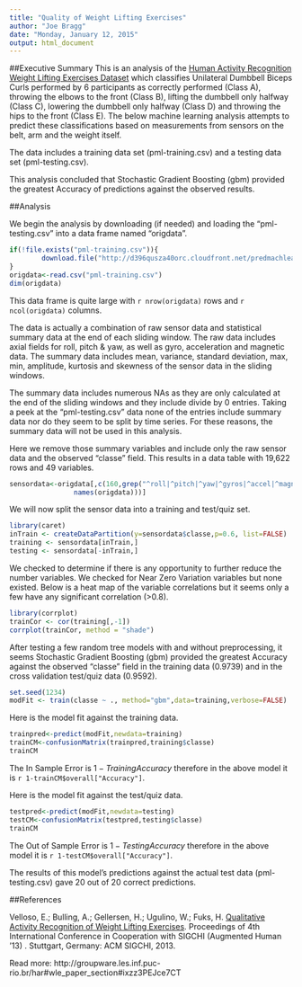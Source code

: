 ```yaml
---
title: "Quality of Weight Lifting Exercises"
author: "Joe Bragg"
date: "Monday, January 12, 2015"
output: html_document
---
```

##Executive Summary
This is an analysis of the [Human Activity Recognition Weight Lifting Exercises Dataset](http://groupware.les.inf.puc-rio.br/har#weight_lifting_exercises) which classifies Unilateral Dumbbell Biceps Curls performed by 6 participants as correctly performed (Class A), throwing the elbows to the front (Class B), lifting the dumbbell only halfway (Class C), lowering the dumbbell only halfway (Class D) and throwing the hips to the front (Class E). The below machine learning analysis attempts to predict these classifications based on measurements from sensors on the belt, arm and the weight itself.

The data includes a training data set (pml-training.csv) and a testing data set (pml-testing.csv).

This analysis concluded that Stochastic Gradient Boosting (gbm) provided the greatest Accuracy of predictions against the observed results.

##Analysis

We begin the analysis by downloading (if needed) and loading the "pml-testing.csv" into a data frame named "origdata".

```r
if(!file.exists("pml-training.csv")){
        download.file("http://d396qusza40orc.cloudfront.net/predmachlearn/pml-training.csv",destfile="pml-training.csv")
}
origdata<-read.csv("pml-training.csv")
dim(origdata)
```

This data frame is quite large with `r nrow(origdata)` rows and `r ncol(origdata)` columns.

The data is actually a combination of raw sensor data and statistical summary data at the end of each sliding window. The raw data includes axial fields for roll, pitch & yaw, as well as gyro, acceleration and magnetic data. The summary data includes mean, variance, standard deviation, max, min, amplitude, kurtosis and skewness of the sensor data in the sliding windows.

The summary data includes numerous NAs as they are only calculated at the end of the sliding windows and they include divide by 0 entries. Taking a peek at the "pml-testing.csv" data none of the entries include summary data nor do they seem to be split by time series. For these reasons, the summary data will not be used in this analysis.

Here we remove those summary variables and include only the raw sensor data and the observed "classe" field. This results in a data table with 19,622 rows and 49 variables.

```r
sensordata<-origdata[,c(160,grep("^roll|^pitch|^yaw|^gyros|^accel|^magnet",
                names(origdata)))]
```

We will now split the sensor data into a training and test/quiz set.

```r
library(caret)
inTrain <- createDataPartition(y=sensordata$classe,p=0.6, list=FALSE)
training <- sensordata[inTrain,]
testing <- sensordata[-inTrain,]
```

We checked to determine if there is any opportunity to further reduce the number variables. We checked for Near Zero Variation variables but none existed. Below is a heat map of the variable correlations but it seems only a few have any significant correlation (>0.8).

```r
library(corrplot)
trainCor <- cor(training[,-1])
corrplot(trainCor, method = "shade")
```

After testing a few random tree models with and without preprocessing, it seems Stochastic Gradient Boosting (gbm) provided the greatest Accuracy against the observed "classe" field in the training data (0.9739) and in the cross validation test/quiz data (0.9592).

```r
set.seed(1234)
modFit <- train(classe ~ ., method="gbm",data=training,verbose=FALSE)
```

Here is the model fit against the training data.

```r
trainpred<-predict(modFit,newdata=training)
trainCM<-confusionMatrix(trainpred,training$classe)
trainCM
```

The In Sample Error is $1-Training Accuracy$ therefore in the above model it is `r 1-trainCM$overall["Accuracy"]`.

Here is the model fit against the test/quiz data.

```r
testpred<-predict(modFit,newdata=testing)
testCM<-confusionMatrix(testpred,testing$classe)
trainCM
```

The Out of Sample Error is $1-Testing Accuracy$ therefore in the above model it is `r 1-testCM$overall["Accuracy"]`.

The results of this model's predictions against the actual test data (pml-testing.csv) gave 20 out of 20 correct predictions.

##References

Velloso, E.; Bulling, A.; Gellersen, H.; Ugulino, W.; Fuks, H. [Qualitative Activity Recognition of Weight Lifting Exercises](http://groupware.les.inf.puc-rio.br/work.jsf?p1=11201). Proceedings of 4th International Conference in Cooperation with SIGCHI (Augmented Human '13) . Stuttgart, Germany: ACM SIGCHI, 2013.

Read more: http://groupware.les.inf.puc-rio.br/har#wle_paper_section#ixzz3PEJce7CT